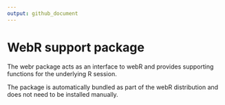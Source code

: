 ```yaml
---
output: github_document
---
```


<!-- README.md is generated from README.Rmd. Please edit that file -->

# WebR support package

The webr package acts as an interface to webR and provides supporting functions for the underlying R session.

The package is automatically bundled as part of the webR distribution and does not need to be installed manually.
